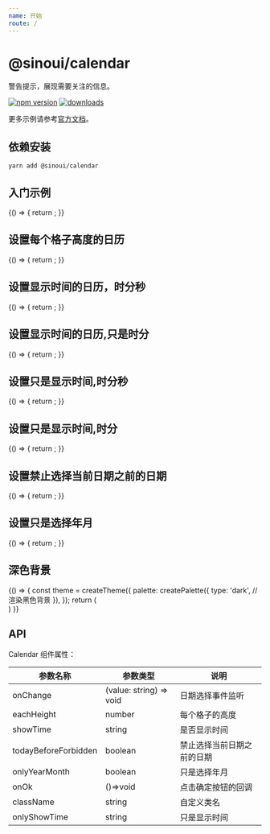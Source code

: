 ```yaml
---
name: 开始
route: /
---
```



# @sinoui/calendar

警告提示，展现需要关注的信息。

[![npm version](https://img.shields.io/npm/v/@sinoui/calendar)](https://www.npmjs.com/package/@sinoui/calendar)
[![downloads](https://img.shields.io/npm/dm/@sinoui/calendar)](https://www.npmjs.com/package/@sinoui/calendar)

更多示例请参考[官方文档](https://sinoui.github.io/calendar/)。

## 依赖安装

```shell
yarn add @sinoui/calendar
```

## 入门示例

<Playground>
  {() => {
    return <Calendar />;
  }}
</Playground>

## 设置每个格子高度的日历

<Playground>
  {() => {
    return <Calendar eachHeight={100} />;
  }}
</Playground>

## 设置显示时间的日历，时分秒

<Playground>
  {() => {
    return <Calendar showTime='HH:mm:ss' />;
  }}
</Playground>

## 设置显示时间的日历,只是时分

<Playground>
  {() => {
    return <Calendar showTime='HH:mm' />;
  }}
</Playground>

## 设置只是显示时间,时分秒

<Playground>
  {() => {
    return <Calendar onlyShowTime='HH:mm:ss' />;
  }}
</Playground>

## 设置只是显示时间,时分

<Playground>
  {() => {
    return <Calendar onlyShowTime='HH:mm' />;
  }}
</Playground>

## 设置禁止选择当前日期之前的日期

<Playground>
  {() => {
    return <Calendar todayBeforeForbidden />;
  }}
</Playground>

## 设置只是选择年月

<Playground>
  {() => {
    return <Calendar onlyYearMonth />;
  }}
</Playground>

## 深色背景


<Playground>
  {() => {
    const theme = createTheme({
    palette: createPalette({
      type: 'dark', // 渲染黑色背景
    }),
  });
  return (    
    <ThemeProvider theme={theme}> 
      <div style={{background:'black',padding:'50px'}}>
       <Calendar  />
      </div>
    </ThemeProvider>
  ) 
  }}
</Playground>  

## API

Calendar 组件属性：

| 参数名称             | 参数类型                | 说明                       |
| -------------------- | ----------------------- | -------------------------- |
| onChange             | (value: string) => void | 日期选择事件监听           |
| eachHeight           | number                  | 每个格子的高度             |
| showTime             | string                 | 是否显示时间               |
| todayBeforeForbidden | boolean                 | 禁止选择当前日期之前的日期 |
| onlyYearMonth        | boolean                 | 只是选择年月               |
| onOk                 | ()=>void                | 点击确定按钮的回调         |
| className   | string          | 自定义类名                                                   |
| onlyShowTime   | string          | 只是显示时间    |
